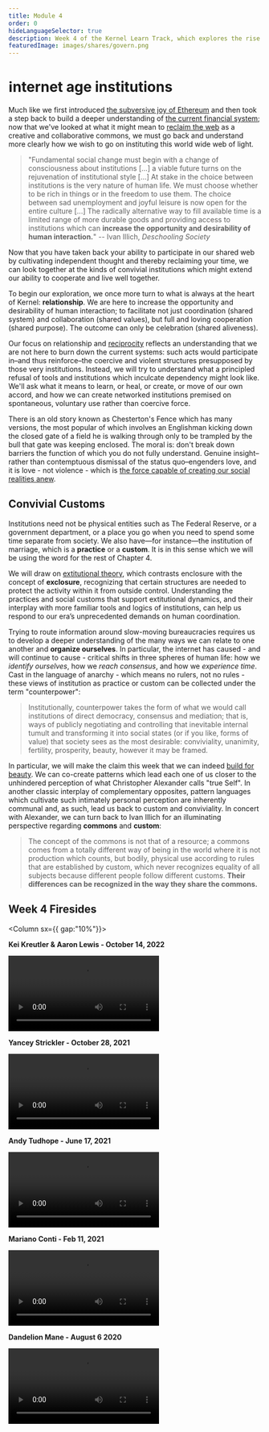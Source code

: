 ```yaml
---
title: Module 4
order: 0
hideLanguageSelector: true
description: Week 4 of the Kernel Learn Track, which explores the rise of new kinds of institutions and organizations which shape everything from identity to consensus to time and memory, remaking the very landscapes in which we live.
featuredImage: images/shares/govern.png
---
```


# ℹ️nternet age institutions

Much like we first introduced [the subversive joy of Ethereum](/learn/module-1/) and then took a step back to build a deeper understanding of [the current financial system](/learn/module-2/); now that we've looked at what it might mean to [reclaim the web](/learn/module-3/) as a creative and collaborative commons, we must go back and understand more clearly how we wish to go on instituting this world wide web of light. 

> "Fundamental social change must begin with a change of consciousness about institutions [...] a viable future turns on the rejuvenation of institutional style [...] At stake in the choice between institutions is the very nature of human life. We must choose whether to be rich in things or in the freedom to use them. The choice between sad unemployment and joyful leisure is now open for the entire culture [...] The radically alternative way to fill available time is a limited range of more durable goods and providing access to institutions which can **increase the opportunity and desirability of human interaction.**" -- Ivan Illich, _Deschooling Society_

Now that you have taken back your ability to participate in our shared web by cultivating independent thought and thereby reclaiming your time, we can look together at the kinds of convivial institutions which might extend our ability to cooperate and live well together. 

To begin our exploration, we once more turn to what is always at the heart of Kernel: **relationship**. We are here to increase the opportunity and desirability of human interaction; to facilitate not just coordination (shared system) and collaboration (shared values), but full and loving cooperation (shared purpose). The outcome can only be celebration (shared aliveness).     

Our focus on relationship and [reciprocity](/conversation/reciprocity) reflects an understanding that we are not here to burn down the current systems: such acts would participate in–and thus reinforce–the coercive and violent structures presupposed by those very institutions. Instead, we will try to understand what a principled refusal of tools and institutions which inculcate dependency might look like. We'll ask what it means to learn, or heal, or create, or move of our own accord, and how we can create networked institutions premised on spontaneous, voluntary use rather than coercive force.

There is an old story known as <Link to="https://fs.blog/2020/03/chestertons-fence/">Chesterton's Fence</Link> which has many versions, the most popular of which involves an Englishman kicking down the closed gate of a field he is walking through only to be trampled by the bull that gate was keeping enclosed. The moral is: don't break down barriers the function of which you do not fully understand. Genuine insight–rather than contemptuous dismissal of the status quo–engenders love, and it is love - not violence - which is [the force capable of creating our social realities anew](https://read.gov/aesop/143.html).

## Convivial Customs

Institutions need not be physical entities such as The Federal Reserve, or a government department, or a place you go when you need to spend some time separate from society. We also have—for instance—the institution of marriage, which is a **practice** or a **custom**. It is in this sense which we will be using the word for the rest of Chapter 4.

We will draw on [extitutional theory](https://medium.com/berkman-klein-center/an-introduction-to-extitutional-theory-e74b5a49ea53), which contrasts enclosure with the concept of **exclosure**, recognizing that certain structures are needed to protect the activity within it from outside control. Understanding the practices and social customs that support extitutional dynamics, and their interplay with more familiar tools and logics of institutions, can help us respond to our era’s unprecedented demands on human coordination.

Trying to route information around slow-moving bureaucracies requires us to develop a deeper understanding of the many ways we can relate to one another and **organize ourselves**. In particular, the internet has caused - and will continue to cause - critical shifts in three spheres of human life: how we _identify ourselves_, how we _reach consensus_, and how we _experience time_. Cast in the language of anarchy - which means no rulers, not no rules - these views of institution as practice or custom can be collected under the term <Link to="https://abahlali.org/files/Graeber.pdf">"counterpower"</Link>:

> Institutionally, counterpower takes the form of what we would call institutions of direct democracy, consensus and mediation; that is, ways of publicly negotiating and controlling that inevitable internal tumult and transforming it into social states (or if you like, forms of value) that society sees as the most desirable: conviviality, unanimity, fertility, prosperity, beauty, however it may be framed.

In particular, we will make the claim this week that we can indeed [build for beauty](https://www.buildingbeauty.org/beautiful-software). We can co-create patterns which lead each one of us closer to the unhindered perception of what Christopher Alexander calls "true Self". In another classic interplay of complementary opposites, pattern languages which cultivate such intimately personal perception are inherently communal and, as such, lead us back to custom and conviviality. In concert with Alexander, we can turn back to Ivan Illich for an illuminating perspective regarding **commons** and **custom**:

> The concept of the commons is not that of a resource; a commons comes from a totally different way of being in the world where it is not production which counts, but bodily, physical use according to rules that are established by custom, which never recognizes equality of all subjects because different people follow different customs. **Their differences can be recognized in the way they share the commons.**

## Week 4 Firesides

<Column sx={{ gap:"10%"}}>

<Box>

**Kei Kreutler & Aaron Lewis - October 14, 2022**

<Video src="https://www.youtube-nocookie.com/embed/koknoQSERkE" />

</Box>

<Box>

**Yancey Strickler - October 28, 2021**

<Video src="https://www.youtube-nocookie.com/embed/WAJaE0Uy6qE?start=275" />

</Box>

<Box>

**Andy Tudhope - June 17, 2021**

<Video src="https://www.youtube-nocookie.com/embed/ijmmKr-ZjsU" />

</Box>

<Box>

**Mariano Conti - Feb 11, 2021**

<Video src="https://www.youtube-nocookie.com/embed/dtNvB6D2Emw?start=175" />

</Box>

<Box>

**Dandelion Mane - August 6 2020**

<Video src="https://www.youtube-nocookie.com/embed/djQhzNA9bzc?start=938" />

</Box>

</Column>
